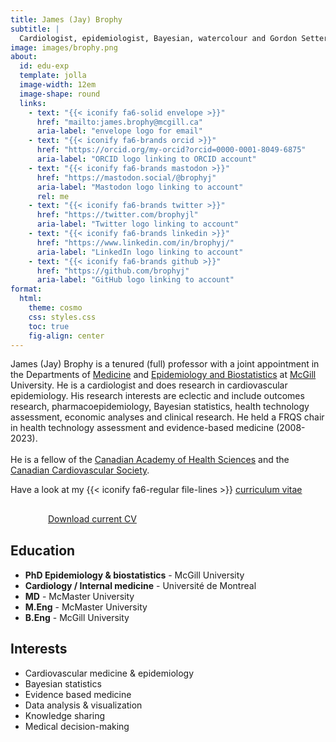 ```yaml
---
title: James (Jay) Brophy
subtitle: |
  Cardiologist, epidemiologist, Bayesian, watercolour and Gordon Setter enthusiast
image: images/brophy.png
about:
  id: edu-exp
  template: jolla
  image-width: 12em
  image-shape: round
  links:
    - text: "{{< iconify fa6-solid envelope >}}"
      href: "mailto:james.brophy@mcgill.ca"
      aria-label: "envelope logo for email"
    - text: "{{< iconify fa6-brands orcid >}}"
      href: "https://orcid.org/my-orcid?orcid=0000-0001-8049-6875"
      aria-label: "ORCID logo linking to ORCID account"
    - text: "{{< iconify fa6-brands mastodon >}}"
      href: "https://mastodon.social/@brophyj"
      aria-label: "Mastodon logo linking to account"
      rel: me
    - text: "{{< iconify fa6-brands twitter >}}"
      href: "https://twitter.com/brophyjl"
      aria-label: "Twitter logo linking to account"
    - text: "{{< iconify fa6-brands linkedin >}}"
      href: "https://www.linkedin.com/in/brophyj/"
      aria-label: "LinkedIn logo linking to account"
    - text: "{{< iconify fa6-brands github >}}"
      href: "https://github.com/brophyj"
      aria-label: "GitHub logo linking to account"
format:
  html:
    theme: cosmo
    css: styles.css
    toc: true
    fig-align: center    
---
```


::: {#edu-exp}
:::

James (Jay) Brophy is a tenured (full) professor with a joint appointment in the Departments of [Medicine](https://www.mcgill.ca/deptmedicine/) and [Epidemiology and Biostatistics](https://www.mcgill.ca/epi-biostat-occh/) at [McGill](https://www.mcgill.ca) University. He is a cardiologist and does research in cardiovascular epidemiology. His research interests are eclectic and include outcomes research, pharmacoepidemiology, Bayesian statistics, health technology assessment, economic analyses and clinical research. He held a FRQS chair in health technology assessment and evidence-based medicine (2008-2023).\
   <br>
    He is a fellow of the [Canadian Academy of Health Sciences](https://cahs-acss.ca) and the [Canadian Cardiovascular Society](https://ccs.ca).

Have a look at my {{< iconify fa6-regular file-lines >}} [curriculum vitae](https://drive.google.com/open?id=1-0nBKdAJXLGnHrtO9S2iybH7kDbJ7FIY&usp=drive_fs)
 
    
```{=html}
<div  style="margin: 30px; text-align: left;">
<a class="btn btn-primary" href="https://drive.google.com/file/d/12f_2COkmeCfoIughbtM7pxZqwlMkg4A7/view?usp=drive_link" target="_blank" style="padding: 15px 30px;">Download current CV</a>
</div>
```



:::: {.grid}

::: {.g-col-12 .g-col-md-8 style="text-align: left;"}
## Education

- **PhD Epidemiology & biostatistics** - McGill University    
- **Cardiology / Internal medicine** - Université de Montreal    
- **MD** - McMaster University     
- **M.Eng** - McMaster University    
- **B.Eng** - McGill University
:::

::: {.g-col-12 .g-col-md-4 style="text-align: left;"}
## Interests

- Cardiovascular medicine & epidemiology
- Bayesian statistics
- Evidence based medicine
- Data analysis & visualization
- Knowledge sharing
- Medical decision-making
:::

::::
